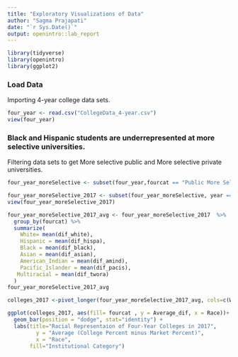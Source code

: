 ```yaml
---
title: "Exploratory Visualizations of Data"
author: "Sagma Prajapati"
date: "`r Sys.Date()`"
output: openintro::lab_report
---
```


```r
library(tidyverse)
library(openintro)
library(ggplot2)
```

### Load Data

Importing  4-year college data sets. 

```r
four_year <- read.csv("CollegeData_4-year.csv")
view(four_year)
```

### Black and Hispanic students are underrepresented at more selective universities.

Filtering data sets to get More selective public and More selective private universities. 

```r
four_year_moreSelective <- subset(four_year,fourcat == "Public More Selective" | fourcat == "Private More Selective")

four_year_moreSelective_2017 <- subset(four_year_moreSelective, year == "2017")
view(four_year_moreSelective_2017)

four_year_moreSelective_2017_avg <- four_year_moreSelective_2017  %>%
  group_by(fourcat) %>%
  summarize(
    White= mean(dif_white),
    Hispanic = mean(dif_hispa),
    Black = mean(dif_black),
    Asian = mean(dif_asian),
    American_Indian = mean(dif_amind),
    Pacific_Islander = mean(dif_pacis),
   Multiracial = mean(dif_twora)
  )
four_year_moreSelective_2017_avg

colleges_2017 <-pivot_longer(four_year_moreSelective_2017_avg, cols=c(White,Hispanic, Black, Asian,  American_Indian,  Pacific_Islander, Multiracial), names_to="Race", values_to="Average_dif")

ggplot(colleges_2017, aes(fill= fourcat , y = Average_dif, x = Race))+
  geom_bar(position = "dodge", stat="identity") +
  labs(title="Racial Representaion of Four-Year Colleges in 2017",
         y = "Average (College Percent minus Market Percent)",
         x = "Race",
       fill="Institutional Category")
 
```


